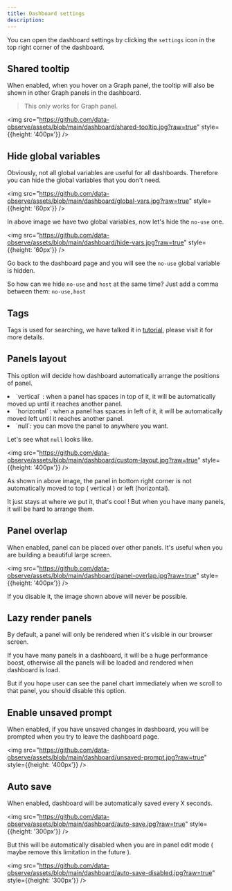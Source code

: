 ```yaml
---
title: Dashboard settings
description:
---
```



You can open the dashboard settings by clicking the `settings` icon in the top right corner of the dashboard.

## Shared tooltip

When enabled, when you hover on a Graph panel, the tooltip will also be shown in other Graph panels in the dashboard.

> This only works for Graph panel. 

<img src="https://github.com/data-observe/assets/blob/main/dashboard/shared-tooltip.jpg?raw=true" style={{height: '400px'}} />


## Hide global variables

Obviously, not all global variables are useful for all dashboards. Therefore you can hide the global variables that you don't need.

<img src="https://github.com/data-observe/assets/blob/main/dashboard/global-vars.jpg?raw=true" style={{height: '60px'}} />

In above image we have two global variables, now let's hide the `no-use` one.

<img src="https://github.com/data-observe/assets/blob/main/dashboard/hide-vars.jpg?raw=true" style={{height: '60px'}} />

Go back to the dashboard page and you will see the `no-use` global variable is hidden.

So how can we hide `no-use` and `host` at the same time? Just add a comma between them: <Code>no-use,host</Code>

## Tags 

Tags is used for searching, we have talked it in [tutorial](/docs/tutorial-search#add-tags-to-dashboard), please visit it for more details.

## Panels layout

This option will decide how dashboard  automatically arrange  the positions of panel. 

<TextList>
    <li>`vertical` : when a panel has spaces in top of it, it will be automatically moved up until it reaches another panel.</li>
    <li>`horizontal` : when a panel has spaces in left of it, it will be automatically moved left until it reaches another panel.</li>
    <li> `null`: you can move the panel to anywhere you want.</li>
</TextList>

Let's see what `null` looks like.

<img src="https://github.com/data-observe/assets/blob/main/dashboard/custom-layout.jpg?raw=true" style={{height: '400px'}} />

As shown in above image, the panel in bottom right corner is not automatically moved to top ( vertical ) or left (horizontal).

It just stays at where we put it, that's cool ! But when you have many panels, it will be hard to arrange them.

## Panel overlap

When enabled, panel can be placed over other panels. It's useful when you are building a beautiful large screen.

<img src="https://github.com/data-observe/assets/blob/main/dashboard/panel-overlap.jpg?raw=true" style={{height: '400px'}} />

If you disable it, the image shown above will never be possible.


## Lazy render panels 

By default, a panel will only be rendered when it's visible in our browser screen. 

If you have many panels in a dashboard, it will be a huge performance boost, otherwise all the panels will be loaded and rendered when dashboard is load.

But if you hope user can see the panel chart immediately when we scroll to that panel, you should disable this option.

## Enable unsaved prompt

When enabled, if you have unsaved changes in dashboard, you will be prompted when you try to leave the dashboard page.


<img src="https://github.com/data-observe/assets/blob/main/dashboard/unsaved-prompt.jpg?raw=true" style={{height: '400px'}} />


## Auto save 

When enabled, dashboard will be automatically saved every X seconds. 

<img src="https://github.com/data-observe/assets/blob/main/dashboard/auto-save.jpg?raw=true" style={{height: '300px'}} />

But this will be automatically disabled when you are in panel edit mode ( maybe remove this limitation in the future ).

<img src="https://github.com/data-observe/assets/blob/main/dashboard/auto-save-disabled.jpg?raw=true" style={{height: '300px'}} />
